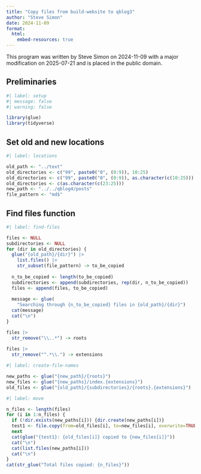 ```yaml
---
title: "Copy files from build-website to qblog3"
author: "Steve Simon"
date: 2024-11-09
format:
  html:
    embed-resources: true
---
```


This program was written by Steve Simon on 2024-11-09 with a major modification on 2025-07-21 and is placed in the public domain.

## Preliminaries

```r
#| label: setup
#| message: false
#| warning: false

library(glue)
library(tidyverse)
```

## Set old and new locations

```r
#| label: locations

old_path <- "../text"
old_directories <- c("99", paste0("0", (0:9)), 10:25)
old_directories <- c("99", paste0("0", (0:9)), as.character(c(10:25)))
old_directories <- c(as.character(c(23:25)))
new_path <- "../../qblog4/posts"
file_pattern <- "md$"
```

## Find files function

```r
#| label: find-files

files <- NULL
subdirectories <- NULL
for (dir in old_directories) {
  glue("{old_path}/{dir}") |>
    list.files() |>
    str_subset(file_pattern) -> to_be_copied
  
  n_to_be_copied <- length(to_be_copied)
  subdirectories <- append(subdirectories, rep(dir, n_to_be_copied))
  files <- append(files, to_be_copied)
  
  message <- glue(
    "Searching through {n_to_be_copied} files in {old_path}/{dir}")
  cat(message)
  cat("\n")
}

files |>
  str_remove("\\..*") -> roots
  
files |> 
  str_remove("^.*\\.") -> extensions
```

```r
#| label: create-file-names

new_paths <- glue("{new_path}/{roots}")
new_files <- glue("{new_paths}/index.{extensions}")
old_files <- glue("{old_path}/{subdirectories}/{roots}.{extensions}")
```

```r
#| label: move

n_files <- length(files)
for (i in 1:n_files) {
  if (!dir.exists(new_paths[i])) {dir.create(new_paths[i])}
  test1 <- file.copy(from=old_files[i], to=new_files[i], overwrite=TRUE)
  next
  cat(glue("{test1}: {old_files[i]} copied to {new_files[i]}"))
  cat("\n")
  cat(list.files(new_paths[i]))
  cat("\n")
}
cat(str_glue("Total files copied: {n_files}"))
```
